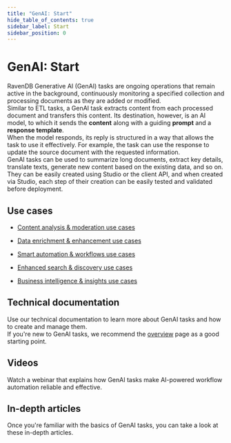 ```yaml
---
title: "GenAI: Start"
hide_table_of_contents: true
sidebar_label: Start
sidebar_position: 0
---
```



# GenAI: Start

RavenDB Generative AI (GenAI) tasks are ongoing operations that remain active in the background, continuously monitoring a specified collection and processing documents as they are added or modified.  
Similar to ETL tasks, a GenAI task extracts content from each processed document and transfers this content. Its destination, however, is an AI model, to which it sends the **content** along with a guiding **prompt** and a **response template**.  
When the model responds, its reply is structured in a way that allows the task to use it effectively. For example, the task can use the response to update the source document with the requested information.  
GenAI tasks can be used to summarize long documents, extract key details, translate texts, generate new content based on the existing data, and so on. They can be easily created using Studio or the client API, and when created via Studio, each step of their creation can be easily tested and validated before deployment.

## Use cases

- [Content analysis & moderation use cases](../../ai-integration/gen-ai-integration/gen-ai-overview#content-analysis--moderation)

- [Data enrichment & enhancement use cases](../../ai-integration/gen-ai-integration/gen-ai-overview#data-enrichment--enhancement)

- [Smart automation & workflows use cases](../../ai-integration/gen-ai-integration/gen-ai-overview#smart-automation--workflows)

- [Enhanced search & discovery use cases](../../ai-integration/gen-ai-integration/gen-ai-overview#enhanced-search--discovery)

- [Business intelligence & insights use cases](../../ai-integration/gen-ai-integration/gen-ai-overview#business-intelligence--insights)


## Technical documentation

Use our technical documentation to learn more about GenAI tasks and how to create and manage them.  
If you're new to GenAI tasks, we recommend the [overview](../../ai-integration/gen-ai-integration/gen-ai-overview) page as a good starting point.  

<ColGrid colCount={3}>
    <CardWithImage title="GenAI tasks - Overview" description="The starting point for the GenAI documentation: an overview of the feature" url="../../ai-integration/gen-ai-integration/gen-ai-overview" imgSrc={genAiStartOvImage} imgAlt="imgAlt" ctaLabel="Read" />
    <CardWithImage title="Creating a GenAI task using the Client API" url="../../ai-integration/gen-ai-integration/create-gen-ai-task/create-gen-ai-task_api" imgSrc={genAiStartApiImage} imgAlt="imgAlt" ctaLabel="Read" />
    <CardWithImage title="Using Studio to define and test GenAI tasks" url="../../ai-integration/gen-ai-integration/create-gen-ai-task/create-gen-ai-task_studio" imgSrc={genAiStartStudioImage} imgAlt="imgAlt" ctaLabel="Read" />
</ColGrid>

## Videos

Watch a webinar that explains how GenAI tasks make AI-powered workflow automation reliable and effective.  

<ColGrid colCount={2}>
    <CardWithImageHorizontal title="Why are GenAI tasks so effective" description="Webinar with Oren Eini" url="https://www.youtube.com/watch?v=NgvyeHwwVjM" imgSrc="https://media.licdn.com/dms/image/v2/D4D10AQG81cXtiYRc2w/image-shrink_800/B4DZZYYLcTHwAk-/0/1745239456036?e=2147483647&v=beta&t=yQVz6ji4wD4reOTXtlPpERK0fdpr1f2VoG_SEV9x3lc" imgAlt="imgAlt" ctaLabel="Watch" />
</ColGrid>

## In-depth articles

Once you're familiar with the basics of GenAI tasks, you can take a look at these in-depth articles.

<ColGrid colCount={3}>
    <CardWithImage title="RavenDB GenAI Deep Dive" description="Article by Oren Eini" imgSrc="" url="https://ravendb.net/articles/ravendb-genai-deep-dive" imgAlt="imgAlt" ctaLabel="Read" />
    <CardWithImage title="Survive the AI tidal wave with RavenDB & GenAI" description="Article by Paweł Lachowski" imgSrc="" url="https://ravendb.net/articles/survive-the-ai-tidal-wave-with-ravendb-genai" imgAlt="imgAlt" ctaLabel="Read" />
    <CardWithImage title="Unlock RavenDB GenAI potential with attachments" description="Article by Paweł Lachowski" imgSrc="" url="https://ravendb.net/articles/unlock-ravendb-genai-potential-with-attachments" imgAlt="imgAlt" ctaLabel="Read" />
</ColGrid>
